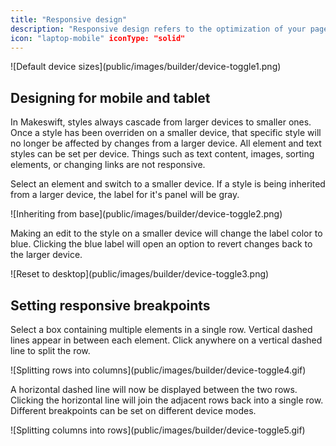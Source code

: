 ```yaml
---
title: "Responsive design"
description: "Responsive design refers to the optimization of your page designs for different screen sizes. You can switch device modes at the top center of the page builder browser bar to switch into that breakpoint."
icon: "laptop-mobile" iconType: "solid"
---
```


<Frame>![Default device sizes](public/images/builder/device-toggle1.png)</Frame>

## Designing for mobile and tablet

In Makeswift, styles always cascade from larger devices to smaller ones. Once a style has been overriden on a smaller device, that specific style will no longer be affected by changes from a larger device. All element and text styles can be set per device. Things such as text content, images, sorting elements, or changing links are not responsive.

Select an element and switch to a smaller device. If a style is being inherited from a larger device, the label for it's panel will be gray.

<Frame>![Inheriting from base](public/images/builder/device-toggle2.png)</Frame>

Making an edit to the style on a smaller device will change the label color to blue. Clicking the blue label will open an option to revert changes back to the larger device.

<Frame>![Reset to desktop](public/images/builder/device-toggle3.png)</Frame>

## Setting responsive breakpoints

Select a box containing multiple elements in a single row. Vertical dashed lines appear in between each element. Click anywhere on a vertical dashed line to split the row.

<Frame>
  ![Splitting rows into columns](public/images/builder/device-toggle4.gif)
</Frame>

A horizontal dashed line will now be displayed between the two rows. Clicking the horizontal line will join the adjacent rows back into a single row. Different breakpoints can be set on different device modes.

<Frame>
  ![Splitting columns into rows](public/images/builder/device-toggle5.gif)
</Frame>
